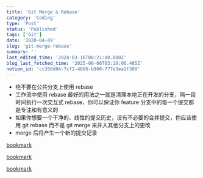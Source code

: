 ```yaml
---
title: 'Git Merge & Rebase'
category: 'Coding'
type: 'Post'
status: 'Published'
tags: ['Git']
date: '2020-04-09'
slug: 'git-merge-rebase'
summary: ''
last_edited_time: '2024-03-16T08:21:00.000Z'
blog_last_fetched_time: '2025-08-06T03:19:06.485Z'
notion_id: 'cc358d04-7cf2-4686-b900-777e3ea1f309'
---
```


- 绝不要在公共分支上使用 rebase
- 工作流中使用 rebase 最好的用法之一就是清理本地正在开发的分支，隔一段时间执行一次交互式 rebase，你可以保证你 feature 分支中的每一个提交都是专注和有意义的
- 如果你想要一个干净的、线性的提交历史，没有不必要的合并提交，你应该使用 git rebase 而不是 git merge 来并入其他分支上的更改
- merge 后将产生一个新的提交记录

[bookmark](https://juejin.im/post/5af26c4d5188256728605809)

[bookmark](https://github.com/geeeeeeeeek/git-recipes/wiki/5.1-%E4%BB%A3%E7%A0%81%E5%90%88%E5%B9%B6%EF%BC%9AMerge%E3%80%81Rebase-%E7%9A%84%E9%80%89%E6%8B%A9)

[bookmark](https://www.zhihu.com/question/36509119)

